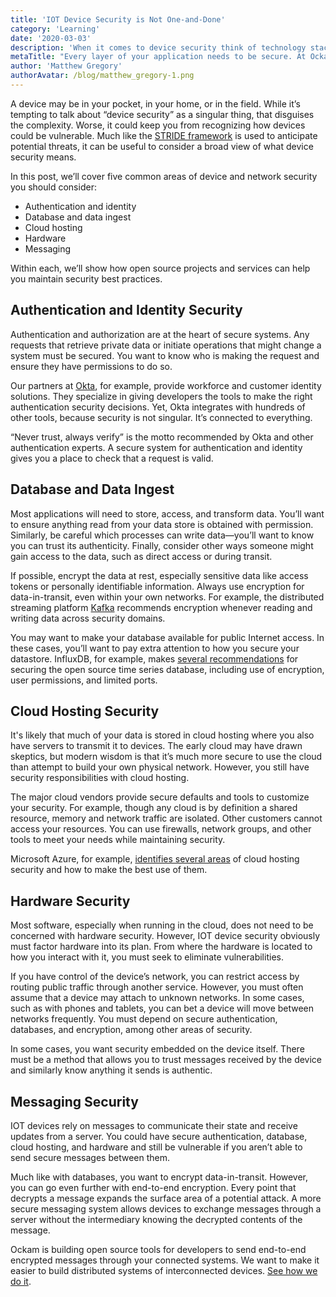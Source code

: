 ```yaml
---
title: 'IOT Device Security is Not One-and-Done'
category: 'Learning'
date: '2020-03-03'
description: 'When it comes to device security think of technology stacks, not platforms.'
metaTitle: "Every layer of your application needs to be secure. At Ockam we suggest that developers think in stacks. Here's how..."
author: 'Matthew Gregory'
authorAvatar: /blog/matthew_gregory-1.png
---
```


A device may be in your pocket, in your home, or in the field. While it’s tempting to talk about “device security” as a singular thing, that disguises the complexity. Worse, it could keep you from recognizing how devices could be vulnerable. Much like the [STRIDE framework](https://www.ockam.io/blog/introduction_to_STRIDE_security_model/) is used to anticipate potential threats, it can be useful to consider a broad view of what device security means.

In this post, we’ll cover five common areas of device and network security you should consider:

- Authentication and identity
- Database and data ingest
- Cloud hosting
- Hardware
- Messaging

Within each, we’ll show how open source projects and services can help you maintain security best practices.

## Authentication and Identity Security

Authentication and authorization are at the heart of secure systems. Any requests that retrieve private data or initiate operations that might change a system must be secured. You want to know who is making the request and ensure they have permissions to do so.

Our partners at [Okta](https://www.okta.com/), for example, provide workforce and customer identity solutions. They specialize in giving developers the tools to make the right authentication security decisions. Yet, Okta integrates with hundreds of other tools, because security is not singular. It’s connected to everything.

“Never trust, always verify” is the motto recommended by Okta and other authentication experts. A secure system for authentication and identity gives you a place to check that a request is valid.

## Database and Data Ingest

Most applications will need to store, access, and transform data. You’ll want to ensure anything read from your data store is obtained with permission. Similarly, be careful which processes can write data—you’ll want to know you can trust its authenticity. Finally, consider other ways someone might gain access to the data, such as direct access or during transit.

If possible, encrypt the data at rest, especially sensitive data like access tokens or personally identifiable information. Always use encryption for data-in-transit, even within your own networks. For example, the distributed streaming platform [Kafka](https://kafka.apache.org/) recommends encryption whenever reading and writing data across security domains.

You may want to make your database available for public Internet access. In these cases, you’ll want to pay extra attention to how you secure your datastore. InfluxDB, for example, makes [several recommendations](https://docs.influxdata.com/influxdb/v1.7/administration/security/) for securing the open source time series database, including use of encryption, user permissions, and limited ports.

## Cloud Hosting Security

It's likely that much of your data is stored in cloud hosting where you also have servers to transmit it to devices. The early cloud may have drawn skeptics, but modern wisdom is that it’s much more secure to use the cloud than attempt to build your own physical network. However, you still have security responsibilities with cloud hosting.

The major cloud vendors provide secure defaults and tools to customize your security. For example, though any cloud is by definition a shared resource, memory and network traffic are isolated. Other customers cannot access your resources. You can use firewalls, network groups, and other tools to meet your needs while maintaining security.

Microsoft Azure, for example, [identifies several areas](https://docs.microsoft.com/en-us/azure/security/fundamentals/overview) of cloud hosting security and how to make the best use of them.

## Hardware Security

Most software, especially when running in the cloud, does not need to be concerned with hardware security. However, IOT device security obviously must factor hardware into its plan. From where the hardware is located to how you interact with it, you must seek to eliminate vulnerabilities.

If you have control of the device’s network, you can restrict access by routing public traffic through another service. However, you must often assume that a device may attach to unknown networks. In some cases, such as with phones and tablets, you can bet a device will move between networks frequently. You must depend on secure authentication, databases, and encryption, among other areas of security.

In some cases, you want security embedded on the device itself. There must be a method that allows you to trust messages received by the device and similarly know anything it sends is authentic.

## Messaging Security

IOT devices rely on messages to communicate their state and receive updates from a server. You could have secure authentication, database, cloud hosting, and hardware and still be vulnerable if you aren’t able to send secure messages between them.

Much like with databases, you want to encrypt data-in-transit. However, you can go even further with end-to-end encryption. Every point that decrypts a message expands the surface area of a potential attack. A more secure messaging system allows devices to exchange messages through a server without the intermediary knowing the decrypted contents of the message.

Ockam is building open source tools for developers to send end-to-end encrypted messages through your connected systems. We want to make it easier to build distributed systems of interconnected devices. [See how we do it](https://www.ockam.io/).
